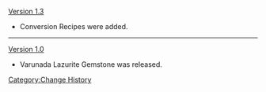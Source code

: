 [[Version 1.3]]
*Conversion Recipes were added.
----
[[Version 1.0]]
*Varunada Lazurite Gemstone was released.
<noinclude>[[Category:Change History]]</noinclude>